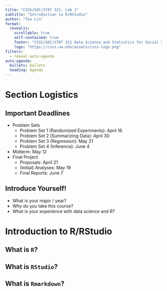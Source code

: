 ```yaml
---
title: "CSSS/SOC/STAT 321: Lab 1"
subtitle: "Introduction to R/RStudio"
author: "Tao Lin"
format: 
  revealjs:
    scrollable: true
    self-contained: true
    footer: "CSSS/SOC/STAT 321 Data Science and Statistics for Social Scicence I"
    logo: "https://csss.uw.edu/assets/csss-logo.png"
filters:
  - reveal-auto-agenda
auto-agenda:
  bullets: bullets
  heading: Agenda
---
```


# Section Logistics

## Important Deadlines

- Problem Sets
  - Problem Set 1 (Randomized Experiments): April 16
  - Problem Set 2 (Summarizing Data): April 30
  - Problem Set 3 (Regression): May 21
  - Problem Set 4 (Inference): June 4
- Midterm: May 12
- Final Project
  - Proposals: April 21
  - (Initial) Analyses: May 19
  - Final Reports: June 7

## Introduce Yourself!

- What is your major / year?
- Why do you take this course?
- What is your experience with data science and R?

# Introduction to R/RStudio

## What is `R`?




## What is `RStudio`?

## What is `Rmarkdown`?





